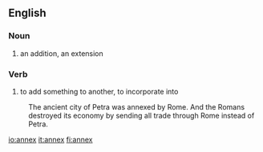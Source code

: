 ==English==
===Noun===
#an addition, an extension

===Verb===
#to add something to another, to incorporate into
:The ancient city of Petra was annexed by Rome. And the Romans destroyed its economy by sending all trade through Rome instead of Petra.

[[io:annex]]
[[it:annex]]
[[fi:annex]]
